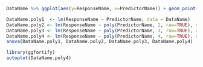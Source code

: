 ```r
DataName %>% ggplot(aes(y=ResponseName, x=PredictorName)) + geom_point() + geom_smooth()
```




```r
DataName.poly1  <- lm(ResponseName ~ PredictorName, data = DataName)
DataName.poly2 <- lm(ResponseName ~ poly(PredictorName, 2, raw=TRUE), data = DataName)
DataName.poly3 <- lm(ResponseName ~ poly(PredictorName, 3, raw=TRUE), data = DataName)
DataName.poly4 <- lm(ResponseName ~ poly(PredictorName, 4, raw=TRUE), data = DataName)
anova(DataName.poly1, DataName.poly2, DataName.poly3, DataName.poly4)
```


```r
library(ggfortify)
autoplot(DataName.poly4)
```

